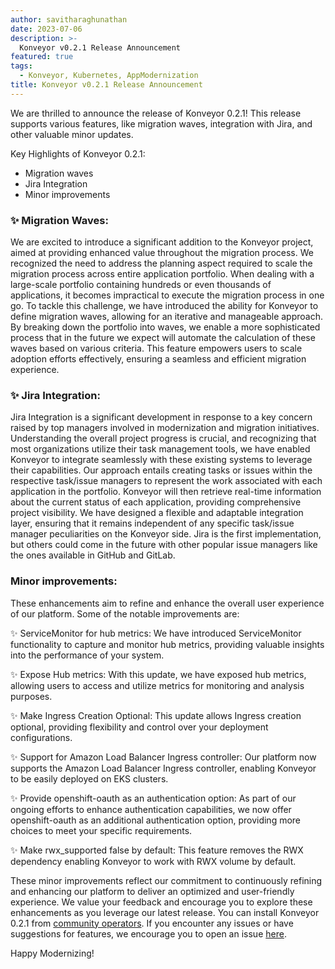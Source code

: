 ```yaml
---
author: savitharaghunathan
date: 2023-07-06
description: >-
  Konveyor v0.2.1 Release Announcement
featured: true
tags:
  - Konveyor, Kubernetes, AppModernization
title: Konveyor v0.2.1 Release Announcement
---
```

We are thrilled to announce the release of Konveyor 0.2.1! This release supports various features, like migration waves, integration with Jira, and other valuable minor updates.

Key Highlights of Konveyor 0.2.1:
* Migration waves
* Jira Integration
* Minor improvements

### :sparkles:  Migration Waves:
We are excited to introduce a significant addition to the Konveyor project, aimed at providing enhanced value throughout the migration process. We recognized the need to address the planning aspect required to scale the migration process across entire application portfolio. When dealing with a large-scale portfolio containing hundreds or even thousands of applications, it becomes impractical to execute the migration process in one go. To tackle this challenge, we have introduced the ability for Konveyor to define migration waves, allowing for an iterative and manageable approach. By breaking down the portfolio into waves, we enable a more sophisticated process that  in the future we expect will automate the calculation of these waves based on various criteria. This feature empowers users to scale adoption efforts effectively, ensuring a seamless and efficient migration experience.

### :sparkles: Jira Integration:
Jira Integration is a significant development in response to a key concern raised by top managers involved in modernization and migration initiatives. Understanding the overall project progress is crucial, and recognizing that most organizations utilize their task management tools, we have enabled Konveyor to integrate seamlessly with these existing systems to leverage their capabilities. Our approach entails creating tasks or issues within the respective task/issue managers to represent the work associated with each application in the portfolio. Konveyor will then retrieve real-time information about the current status of each application, providing comprehensive project visibility. We have designed a flexible and adaptable integration layer, ensuring that it remains independent of any specific task/issue manager peculiarities on the Konveyor side. Jira is the first implementation, but others could come in the future with other popular issue managers like the ones available in GitHub and GitLab.

### Minor improvements:
These enhancements aim to refine and enhance the overall user experience of our platform. Some of the notable improvements are:

:sparkles: ServiceMonitor for hub metrics: We have introduced ServiceMonitor functionality to capture and monitor hub metrics, providing valuable insights into the performance of your system.

:sparkles: Expose Hub metrics: With this update, we have exposed hub metrics, allowing users to access and utilize metrics for monitoring and analysis purposes.

:sparkles: Make Ingress Creation Optional: This update allows Ingress creation optional, providing flexibility and control over your deployment configurations.

:sparkles: Support for Amazon Load Balancer Ingress controller: Our platform now supports the Amazon Load Balancer Ingress controller, enabling Konveyor to be easily deployed on EKS clusters.

:sparkles: Provide openshift-oauth as an authentication option: As part of our ongoing efforts to enhance authentication capabilities, we now offer openshift-oauth as an additional authentication option, providing more choices to meet your specific requirements.

:sparkles: Make rwx_supported false by default: This feature removes the RWX dependency enabling Konveyor to work with RWX volume by default.

These minor improvements reflect our commitment to continuously refining and enhancing our platform to deliver an optimized and user-friendly experience. We value your feedback and encourage you to explore these enhancements as you leverage our latest release. You can install Konveyor 0.2.1 from [community operators](https://operatorhub.io/operator/konveyor-operator/konveyor-0.2/konveyor-operator.v0.2.1). If you encounter any issues or have suggestions for features, we encourage you to open an issue [here](https://github.com/konveyor/operator/issues/new).

Happy Modernizing!
